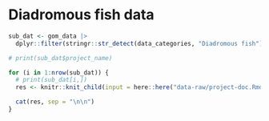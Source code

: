 
# Diadromous fish data

```r
sub_dat <- gom_data |>
  dplyr::filter(stringr::str_detect(data_categories, "Diadromous fish"))

# print(sub_dat$project_name)

for (i in 1:nrow(sub_dat)) {
  # print(sub_dat[i,])
  res <- knitr::knit_child(input = here::here("data-raw/project-doc.Rmd"), quiet = TRUE)

  cat(res, sep = "\n\n")
}
```
